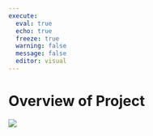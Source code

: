 ```yaml
---
execute: 
  eval: true
  echo: true
  freeze: true
  warning: false
  message: false
  editor: visual
---
```


# **Overview of Project**

![](Poster.jpg)
